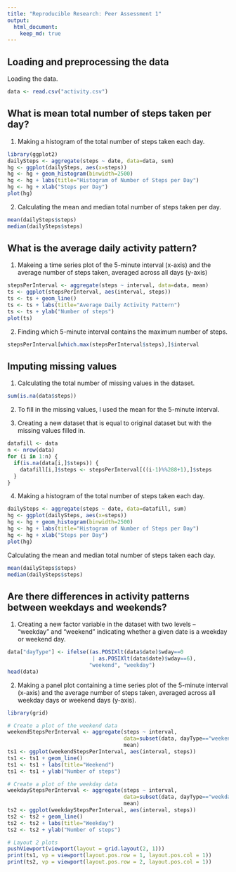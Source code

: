 ```yaml
---
title: "Reproducible Research: Peer Assessment 1"
output: 
  html_document:
    keep_md: true
---
```



## Loading and preprocessing the data

Loading the data.
```r
data <- read.csv("activity.csv")
```

## What is mean total number of steps taken per day?

1. Making a histogram of the total number of steps taken each day.
```r
library(ggplot2)
dailySteps <- aggregate(steps ~ date, data=data, sum)
hg <- ggplot(dailySteps, aes(x=steps))
hg <- hg + geom_histogram(binwidth=2500)
hg <- hg + labs(title="Histogram of Number of Steps per Day")
hg <- hg + xlab("Steps per Day")
plot(hg)
```

2. Calculating the mean and median total number of steps taken per day.
```r
mean(dailySteps$steps)
median(dailySteps$steps)
```

## What is the average daily activity pattern?

1. Makeing a time series plot of the 5-minute interval (x-axis)
and the average number of steps taken, averaged across all days (y-axis)
```r
stepsPerInterval <- aggregate(steps ~ interval, data=data, mean)
ts <- ggplot(stepsPerInterval, aes(interval, steps))
ts <- ts + geom_line()
ts <- ts + labs(title="Average Daily Activity Pattern")
ts <- ts + ylab("Number of steps")
plot(ts)
```

2. Finding which 5-minute interval contains the maximum number of steps.
```r
stepsPerInterval[which.max(stepsPerInterval$steps),]$interval
```

## Imputing missing values

1. Calculating the total number of missing values in the dataset.
```r
sum(is.na(data$steps))
```

2. To fill in the missing values, I used the mean for the 5-minute interval.

3. Creating a new dataset that is equal to original dataset
but with the missing values filled in.
```r
datafill <- data
n <- nrow(data)
for (i in 1:n) {
  if(is.na(data[i,]$steps)) {
    datafill[i,]$steps <- stepsPerInterval[((i-1)%%288+1),]$steps
  }
}
```

4. Making a histogram of the total number of steps taken each day.
```r
dailySteps <- aggregate(steps ~ date, data=datafill, sum)
hg <- ggplot(dailySteps, aes(x=steps))
hg <- hg + geom_histogram(binwidth=2500)
hg <- hg + labs(title="Histogram of Number of Steps per Day")
hg <- hg + xlab("Steps per Day")
plot(hg)
```

Calculating the mean and median total number of steps taken each day.
```r
mean(dailySteps$steps)
median(dailySteps$steps)
```

## Are there differences in activity patterns between weekdays and weekends?

1. Creating a new factor variable in the dataset with
two levels -- "weekday" and "weekend" indicating whether a given date is
a weekday or weekend day.
```r
data["dayType"] <- ifelse((as.POSIXlt(data$date)$wday==0
                           | as.POSIXlt(data$date)$wday==6),
                          "weekend", "weekday")
head(data)
```

2. Making a panel plot containing a time series plot of the
5-minute interval (x-axis) and the average number of steps taken,
averaged across all weekday days or weekend days (y-axis).
```r
library(grid)

# Create a plot of the weekend data
weekendStepsPerInterval <- aggregate(steps ~ interval,
                                     data=subset(data, dayType=="weekend"),
                                     mean)
ts1 <- ggplot(weekendStepsPerInterval, aes(interval, steps))
ts1 <- ts1 + geom_line()
ts1 <- ts1 + labs(title="Weekend")
ts1 <- ts1 + ylab("Number of steps")

# Create a plot of the weekday data
weekdayStepsPerInterval <- aggregate(steps ~ interval,
                                     data=subset(data, dayType=="weekday"),
                                     mean)
ts2 <- ggplot(weekdayStepsPerInterval, aes(interval, steps))
ts2 <- ts2 + geom_line()
ts2 <- ts2 + labs(title="Weekday")
ts2 <- ts2 + ylab("Number of steps")

# Layout 2 plots
pushViewport(viewport(layout = grid.layout(2, 1)))
print(ts1, vp = viewport(layout.pos.row = 1, layout.pos.col = 1))
print(ts2, vp = viewport(layout.pos.row = 2, layout.pos.col = 1))
```

